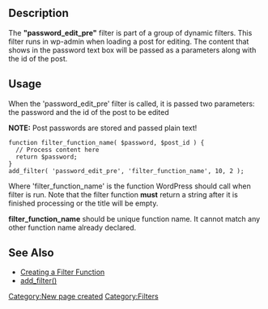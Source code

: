 ==Description==
The <b>"password_edit_pre"</b> filter is part of a group of dynamic filters. This filter runs in wp-admin when loading a post for editing. The content that shows in the password text box will be passed as a parameters along with the id of the post.

==Usage==

When the 'password_edit_pre' filter is called, it is passed two parameters: the password and the id of the post to be edited

<b>NOTE:</b> Post passwords are stored and passed plain text!

<pre>
function filter_function_name( $password, $post_id ) {
  // Process content here
  return $password;
}
add_filter( 'password_edit_pre', 'filter_function_name', 10, 2 );
</pre>

Where 'filter_function_name' is the function WordPress should call when filter is run. Note that the filter function <b>must</b> return a string after it is finished processing or the title will be empty.

'''filter_function_name''' should be unique function name. It cannot match any other function name already declared.

==See Also==
* [[Plugin_API#Create_a_Filter_Function|Creating a Filter Function]]
* [[Function_Reference/add_filter|add_filter()]]

[[Category:New page created]]
[[Category:Filters]]